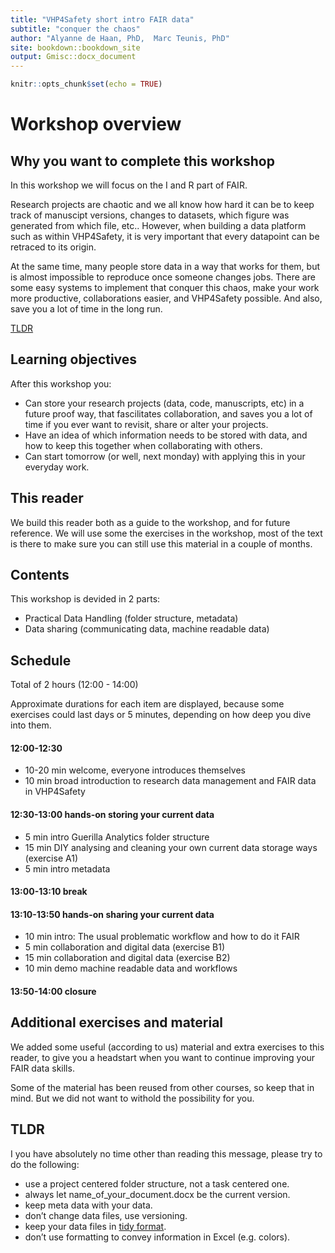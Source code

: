 ```yaml
---
title: "VHP4Safety short intro FAIR data"
subtitle: "conquer the chaos"
author: "Alyanne de Haan, PhD,  Marc Teunis, PhD"
site: bookdown::bookdown_site
output: Gmisc::docx_document
---
```


```r
knitr::opts_chunk$set(echo = TRUE)

```

# Workshop overview

## Why you want to complete this workshop

In this workshop we will focus on the I and R part of FAIR. 

Research projects are chaotic and we all know how hard it can be to keep track of manuscipt versions, changes to datasets, which figure was generated from which file, etc.. However, when building a data platform such as within VHP4Safety, it is very important that every datapoint can be retraced to its origin.

At the same time, many people store data in a way that works for them, but is almost impossible to reproduce once someone changes jobs. There are some easy systems to implement that conquer this chaos, make your work more productive, collaborations easier, and VHP4Safety possible. And also, save you a lot of time in the long run.


[TLDR] 

## Learning objectives

After this workshop you:

 - Can store your research projects (data, code, manuscripts, etc) in a future proof way, that fascilitates collaboration, and saves you a lot of time if you ever want to revisit, share or alter your projects. 
 - Have an idea of which information needs to be stored with data, and how to keep this together when collaborating with others.
 - Can start tomorrow (or well, next monday) with applying this in your everyday work.

## This reader
We build this reader both as a guide to the workshop, and for future reference. We will use some the exercises in the workshop, most of the text is there to make sure you can still use this material in a couple of months.

## Contents 

This workshop is devided in 2 parts: 

- Practical Data Handling (folder structure, metadata)
- Data sharing (communicating data, machine readable data)

## Schedule 

Total of 2 hours (12:00 - 14:00) 

Approximate durations for each item are displayed, because some exercises could last days or 5 minutes, depending on how deep you dive into them.

#### 12:00-12:30
 - 10-20 min welcome, everyone introduces themselves
 - 10 min broad introduction to research data management and FAIR data in VHP4Safety
 
#### 12:30-13:00 hands-on storing your current data 
 - 5 min intro Guerilla Analytics folder structure 
 - 15 min DIY analysing and cleaning your own current data storage ways (exercise A1)
 - 5 min intro metadata

#### 13:00-13:10 break

#### 13:10-13:50 hands-on sharing your current data
 - 10 min intro: The usual problematic workflow and how to do it FAIR
 - 5 min collaboration and digital data (exercise B1)
 - 15 min collaboration and digital data (exercise B2)
 - 10 min demo machine readable data and workflows
     
#### 13:50-14:00 closure

## Additional exercises and material

We added some useful (according to us) material and extra exercises to this reader, to give you a headstart when you want to continue improving your FAIR data skills.  

Some of the material has been reused from other courses, so keep that in mind. But we did not want to withold the possibility for you.

## TLDR

I you have absolutely no time other than reading this message, please try to do the following:

 - use a project centered folder structure, not a task centered one. 
 - always let name_of_your_document.docx be the current version. 
 - keep meta data with your data.
 - don't change data files, use versioning.
 - keep your data files in [tidy format](https://r4ds.had.co.nz/tidy-data.html).
 - don't use formatting to convey information in Excel (e.g. colors).
